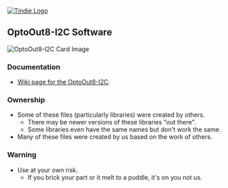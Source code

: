 <a href="https://www.tindie.com/products/land_boards/eight-opto-isolated-output-card-optoout8-i2c/" ><img src="http://land-boards.com/blwiki/images/5/51/Tindie-mediums.png" alt="Tindie Logo"></img></a>

== OptoOut8-I2C Software ==

<img src="http://land-boards.com/blwiki/images/b/be/OptoOut8-I2C-X3-CCA-5452-640px.jpg" alt="OptoOut8-I2C Card Image"></img>

=== Documentation ===

*[http://land-boards.com/blwiki/index.php?title=OptoOut8-I2C Wiki page for the OptoOut8-I2C].

=== Ownership ===

* Some of these files (particularly libraries) were created by others.
** There may be newer versions of these libraries "out there".
** Some libraries even have the same names but don't work the same.
* Many of these files were created by us based on the work of others.

=== Warning ===

* Use at your own risk.
** If you brick your part or it melt to a puddle, it's on you not us.
